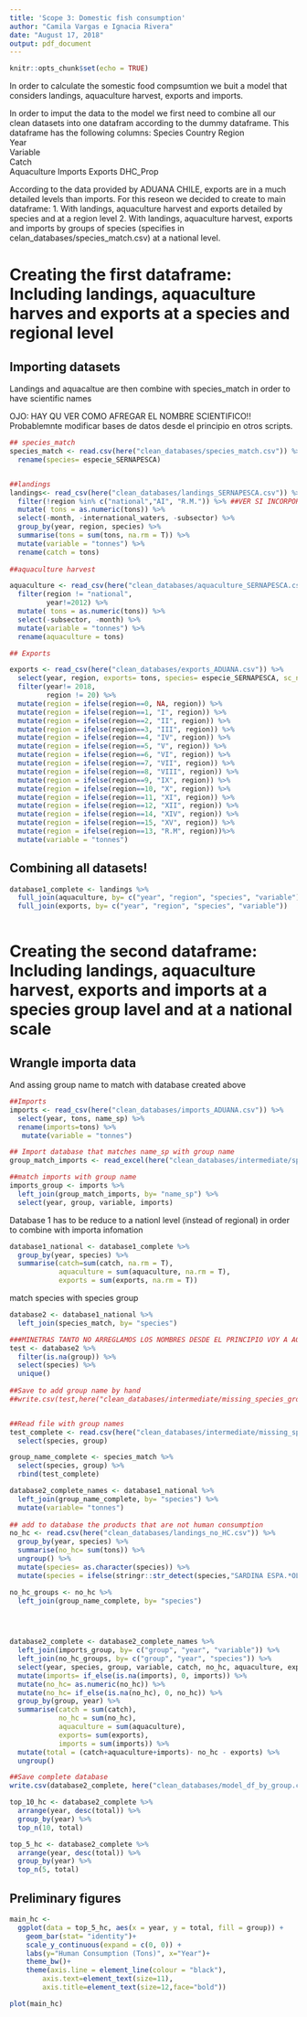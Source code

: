 ```yaml
---
title: 'Scope 3: Domestic fish consumption'
author: "Camila Vargas e Ignacia Rivera"
date: "August 17, 2018"
output: pdf_document
---
```


```r
knitr::opts_chunk$set(echo = TRUE)
```

In order to calculate the somestic food compsumtion we buit a model that considers landings, aquaculture harvest, exports and imports. 

In order to imput the data to the model we first need to combine all our clean datasets into one datafram according to the dummy dataframe. This dataframe has the following columns:
Species	
Country	
Region	
Year	
Variable	
Catch	
Aquaculture	
Imports	
Exports	
DHC_Prop

According to the data provided by ADUANA CHILE, exports are in a much detailed levels than imports. For this reseon we decided to create to main dataframe:
1. With landings, aquaculture harvest and exports detailed by species and at a region level
2. With landings, aquaculture harvest, exports and imports by groups of species (specifies in celan_databases/species_match.csv) at a national level.

# Creating the first dataframe: Including landings, aquaculture harves and exports at a species and regional level

## Importing datasets

Landings and aquacaltue are then combine with species_match in order to have scientific names

OJO: HAY QU VER COMO AFREGAR EL NOMBRE SCIENTIFICO!! Probablemnte modificar bases de datos desde el principio en otros scripts.

```r
## species_match
species_match <- read.csv(here("clean_databases/species_match.csv")) %>% 
  rename(species= especie_SERNAPESCA)


##landings
landings<- read_csv(here("clean_databases/landings_SERNAPESCA.csv")) %>% 
  filter(!region %in% c("national","AI", "R.M.")) %>% ##VER SI INCORPORAMOS AI O NO
  mutate( tons = as.numeric(tons)) %>% 
  select(-month, -international_waters, -subsector) %>% 
  group_by(year, region, species) %>% 
  summarise(tons = sum(tons, na.rm = T)) %>% 
  mutate(variable = "tonnes") %>% 
  rename(catch = tons)
  
##aquaculture harvest

aquaculture <- read_csv(here("clean_databases/aquaculture_SERNAPESCA.csv")) %>% 
  filter(region != "national",
         year!=2012) %>% 
  mutate( tons = as.numeric(tons)) %>% 
  select(-subsector, -month) %>% 
  mutate(variable = "tonnes") %>% 
  rename(aquaculture = tons)

## Exports

exports <- read_csv(here("clean_databases/exports_ADUANA.csv")) %>% 
  select(year, region, exports= tons, species= especie_SERNAPESCA, sc_name=nombre_cientifico_SERNAPESCA) %>% ##eventually add values
  filter(year!= 2018,
         region != 20) %>% 
  mutate(region = ifelse(region==0, NA, region)) %>%
  mutate(region = ifelse(region==1, "I", region)) %>% 
  mutate(region = ifelse(region==2, "II", region)) %>% 
  mutate(region = ifelse(region==3, "III", region)) %>% 
  mutate(region = ifelse(region==4, "IV", region)) %>% 
  mutate(region = ifelse(region==5, "V", region)) %>% 
  mutate(region = ifelse(region==6, "VI", region)) %>% 
  mutate(region = ifelse(region==7, "VII", region)) %>% 
  mutate(region = ifelse(region==8, "VIII", region)) %>% 
  mutate(region = ifelse(region==9, "IX", region)) %>% 
  mutate(region = ifelse(region==10, "X", region)) %>% 
  mutate(region = ifelse(region==11, "XI", region)) %>% 
  mutate(region = ifelse(region==12, "XII", region)) %>% 
  mutate(region = ifelse(region==14, "XIV", region)) %>% 
  mutate(region = ifelse(region==15, "XV", region)) %>% 
  mutate(region = ifelse(region==13, "R.M", region))%>% 
  mutate(variable = "tonnes")

```


## Combining all datasets!

```r
database1_complete <- landings %>% 
  full_join(aquaculture, by= c("year", "region", "species", "variable")) %>%
  full_join(exports, by= c("year", "region", "species", "variable")) 
  
```

# Creating the second dataframe: Including landings, aquaculture harvest, exports and imports at a species group lavel and at a national scale


## Wrangle importa data

And assing group name to match with database created above

```r
##Imports
imports <- read_csv(here("clean_databases/imports_ADUANA.csv")) %>% 
  select(year, tons, name_sp) %>% 
  rename(imports=tons) %>% 
   mutate(variable = "tonnes")

## Import database that matches name_sp with group name
group_match_imports <- read_excel(here("clean_databases/intermediate/species_import_group.xlsx"))

##match imports with group name
imports_group <- imports %>% 
  left_join(group_match_imports, by= "name_sp") %>% 
  select(year, group, variable, imports)

``` 


Database 1 has to be reduce to a nationl level (instead of regional) in order to combine with importa infomation

```r
database1_national <- database1_complete %>% 
  group_by(year, species) %>% 
  summarise(catch=sum(catch, na.rm = T),
            aquaculture = sum(aquaculture, na.rm = T),
            exports = sum(exports, na.rm = T))
```

match species with species group

```r
database2 <- database1_national %>% 
  left_join(species_match, by= "species")

###MINETRAS TANTO NO ARREGLAMOS LOS NOMBRES DESDE EL PRINCIPIO VOY A AGREGAR COMBRE DE GRUPO A TODAS LAS ESPECIES QUE NO TIENEN A MANO PERO IDELAMENTE HAY QUE COMPLETAR LA BASE DE DATOS EN EL SRCIPT species_group.Rmd
test <- database2 %>% 
  filter(is.na(group)) %>% 
  select(species) %>% 
  unique()
  
##Save to add group name by hand
##write.csv(test,here("clean_databases/intermediate/missing_species_group.csv"), row.names = F)


##Read file with group names
test_complete <- read.csv(here("clean_databases/intermediate/missing_species_group.csv")) %>% 
  select(species, group)

group_name_complete <- species_match %>% 
  select(species, group) %>% 
  rbind(test_complete)

database2_complete_names <- database1_national %>% 
  left_join(group_name_complete, by= "species") %>% 
  mutate(variable= "tonnes")
  
## add to database the products that are not human consumption
no_hc <- read.csv(here("clean_databases/landings_no_HC.csv")) %>% 
  group_by(year, species) %>% 
  summarise(no_hc= sum(tons)) %>%
  ungroup() %>% 
  mutate(species= as.character(species)) %>% 
  mutate(species = ifelse(stringr::str_detect(species,"SARDINA ESPA.*OLA"), "SARDINA ESPANOLA", species))

no_hc_groups <- no_hc %>% 
  left_join(group_name_complete, by= "species")
  



database2_complete <- database2_complete_names %>% 
  left_join(imports_group, by= c("group", "year", "variable")) %>% 
  left_join(no_hc_groups, by= c("group", "year", "species")) %>% 
  select(year, species, group, variable, catch, no_hc, aquaculture, exports, imports) %>% 
  mutate(imports= if_else(is.na(imports), 0, imports)) %>% 
  mutate(no_hc= as.numeric(no_hc)) %>% 
  mutate(no_hc= if_else(is.na(no_hc), 0, no_hc)) %>% 
  group_by(group, year) %>% 
  summarise(catch = sum(catch),
            no_hc = sum(no_hc),
            aquaculture = sum(aquaculture),
            exports= sum(exports),
            imports = sum(imports)) %>% 
  mutate(total = (catch+aquaculture+imports)- no_hc - exports) %>% 
  ungroup()

##Save complete database
write.csv(database2_complete, here("clean_databases/model_df_by_group.csv"))

top_10_hc <- database2_complete %>% 
  arrange(year, desc(total)) %>% 
  group_by(year) %>% 
  top_n(10, total)

top_5_hc <- database2_complete %>% 
  arrange(year, desc(total)) %>% 
  group_by(year) %>% 
  top_n(5, total)

```

## Preliminary figures

```r
main_hc <- 
  ggplot(data = top_5_hc, aes(x = year, y = total, fill = group)) + 
    geom_bar(stat= "identity")+
    scale_y_continuous(expand = c(0, 0)) +
    labs(y="Human Consumption (Tons)", x="Year")+
    theme_bw()+
    theme(axis.line = element_line(colour = "black"),
        axis.text=element_text(size=11),
        axis.title=element_text(size=12,face="bold"))

plot(main_hc)

```



